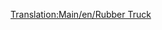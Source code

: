 [[Translation:Main/en/Rubber Truck]]{{Template:Navbox Vagonok/Hu}}
{{Template:Vagonok/Hu
|Name=Gumiszállító vagon
|Picture=[[File:en/Rubbertruck.png]]
|NormalCost=£1,083 ($2,166)
|NormalWeight=19 / 40 t
|NormalCapacity=21,000 liter gumi
|MonoCost="
|MonoWeight=19 / 45 t
|MonoCapacity=26,000 liter gumi
|MagCost="
|MagWeight=19 / 47 t
|MagCapacity=28,000 liter gumi
|Description=Rakományához, a [[Main/hu/Gumi|gumihoz]] hasonlóan csak [[Main/en/Éghajlatok/Hu#Szubtrópusi|szubtrópusi]] éghajlaton elérhető.
}}